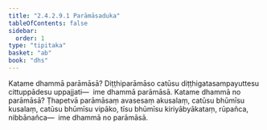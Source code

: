 ```yaml
---
title: "2.4.2.9.1 Parāmāsaduka"
tableOfContents: false
sidebar:
  order: 1
type: "tipitaka"
basket: "ab"
book: "dhs"
---
```



<DynamicBreadcrumb />

<Division number="1515" book="dhs">

<Paragraph number="2226" book="dhs">
Katame dhammā parāmāsā? Diṭṭhiparāmāso catūsu diṭṭhigatasampayuttesu cittuppādesu uppajjati—  ime dhammā parāmāsā.
</Paragraph>

</Division>
<Division number="1516" book="dhs">

<Paragraph number="2227" book="dhs">
Katame dhammā no parāmāsā? Ṭhapetvā parāmāsaṃ avasesaṃ akusalaṃ, catūsu bhūmīsu kusalaṃ, catūsu bhūmīsu vipāko, tīsu bhūmīsu kiriyābyākataṃ, rūpañca, nibbānañca—  ime dhammā no parāmāsā.
</Paragraph>
</Division>